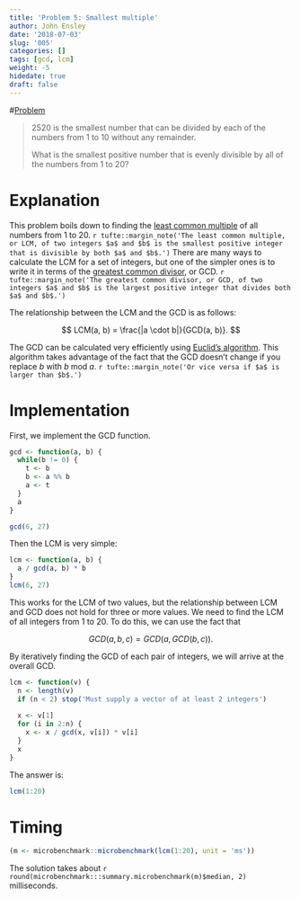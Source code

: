 ```yaml
---
title: 'Problem 5: Smallest multiple'
author: John Ensley
date: '2018-07-03'
slug: '005'
categories: []
tags: [gcd, lcm]
weight: -5
hidedate: true
draft: false
---
```


#[Problem](https://projecteuler.net/problem=5)

> 2520 is the smallest number that can be divided by each of the numbers from 1 to 10 without any remainder.
> 
> What is the smallest positive number that is evenly divisible by all of the numbers from 1 to 20?

# Explanation

This problem boils down to finding the [least common multiple](https://en.wikipedia.org/wiki/Least_common_multiple) of all numbers from 1 to 20. `r tufte::margin_note('The least common multiple, or LCM, of two integers $a$ and $b$ is the smallest positive integer that is divisible by both $a$ and $b$.')` There are many ways to calculate the LCM for a set of integers, but one of the simpler ones is to write it in terms of the [greatest common divisor](https://en.wikipedia.org/wiki/Greatest_common_divisor), or GCD. `r tufte::margin_note('The greatest common divisor, or GCD, of two integers $a$ and $b$ is the largest positive integer that divides both $a$ and $b$.')`

The relationship between the LCM and the GCD is as follows:

$$
LCM(a, b) = \frac{|a \cdot b|}{GCD(a, b)}.
$$

The GCD can be calculated very efficiently using [Euclid's algorithm](https://en.wikipedia.org/wiki/Euclidean_algorithm). This algorithm takes advantage of the fact that the GCD doesn't change if you replace $b$ with $b \; \textrm{mod} \; a$. `r tufte::margin_note('Or vice versa if $a$ is larger than $b$.')`

# Implementation

First, we implement the GCD function.

```r
gcd <- function(a, b) {
  while(b != 0) {
    t <- b
    b <- a %% b
    a <- t
  }
  a
}

gcd(6, 27)
```

Then the LCM is very simple:

```r
lcm <- function(a, b) {
  a / gcd(a, b) * b
}
lcm(6, 27)
```

This works for the LCM of two values, but the relationship between LCM and GCD does not hold for three or more values. We need to find the LCM of all integers from 1 to 20. To do this, we can use the fact that

$$
GCD(a, b, c) = GCD(a, GCD(b, c)).
$$

By iteratively finding the GCD of each pair of integers, we will arrive at the overall GCD.

```r
lcm <- function(v) {
  n <- length(v)
  if (n < 2) stop('Must supply a vector of at least 2 integers')
  
  x <- v[1]
  for (i in 2:n) {
    x <- x / gcd(x, v[i]) * v[i]
  }
  x
}
```

The answer is:

```r
lcm(1:20)
```

# Timing


```r
(m <- microbenchmark::microbenchmark(lcm(1:20), unit = 'ms'))
```

The solution takes about `r round(microbenchmark:::summary.microbenchmark(m)$median, 2)` milliseconds.